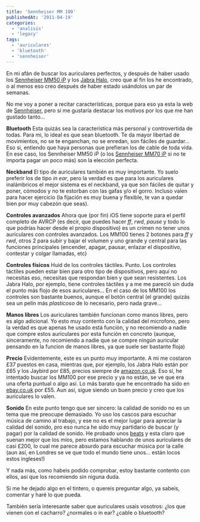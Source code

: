 ```yaml
---
title: 'Sennheiser MM 100'
publishedAt: '2011-04-19'
categories:
  - 'analisis'
  - 'legacy'
tags:
  - 'auriculares'
  - 'bluetooth'
  - 'sennheiser'
---
```


En mi afán de buscar los auriculares perfectos, y después de haber usado los [Sennheiser MM50 iP](http://www.sennheiser.com/sennheiser/home_en.nsf/root/private_headsets_mobile_music_502555) y los [Jabra Halo](http://www.jabra.com/sites/mobile/na-us/products/pages/jabrahalo.aspx), creo que al fin los he encontrado, o al menos eso creo después de haber estado usándolos un par de semanas.

No me voy a poner a recitar características, porque para eso ya esta la web de [Sennheiser](http://www.sennheiser.com/sennheiser/home_en.nsf/root/private_headsets_mobile_music_504111), pero sí me gustaría destacar los motivos por los que me han gustado tanto...

**Bluetooth** Esta quizás sea la característica más personal y controvertida de todas. Para mi, lo ideal es que sean bluetooth. Te da mayor libertad de movimientos, no se te enganchan, no se enredan, son fáciles de guardar... Eso si, entiendo que haya personas que prefieran los de cable de toda vida. En ese caso, los Sennheiser MM50 iP (o los [Sennheiser MM70 iP](http://www.sennheiser.com/sennheiser/home_en.nsf/root/private_headsets_mobile_music_504161) si no te importa pagar un poco más) son la elección perfecta.

**Neckband** El tipo de auriculares también es muy importante. Yo suelo preferir los de tipo _in ear_, pero la verdad es que para los auriculares inalámbricos el mejor sistema es el neckband, ya que son fáciles de quitar y poner, cómodos y no te estorban con las gafas y/o el gorro. Incluso valen para hacer ejercicio (la fijación es muy buena y flexible, te van a quedar bien por muy cabezón que seas).

**Controles avanzados** Ahora que (por fin) iOS tiene soporte para el perfil completo de AVRCP (es decir, que puedes hacer _ff_, _rwd_, _pause_ y todo lo que podrías hacer desde el propio dispositivo) es un crimen no tener unos auriculares con controles avanzados. Los MM100 tienes 2 botones para _ff_ y _rwd_, otros 2 para subir y bajar el volumen y uno grande y central para las funciones principales (encender, apagar, pausar, enlazar el dispositivo, contestar y colgar llamadas, etc)

**Controles físicos** Huid de los controles táctiles. Punto. Los controles táctiles pueden estar bien para otro tipo de dispositivos, pero aquí no necesitas eso, necesitas que respondan bien y que sean resistentes. Los Jabra Halo, por ejemplo, tiene controles táctiles y a me me pareció sin duda el punto más flojo de esos auriculares... En el caso de los MM100 los controles son bastante buenos, aunque el botón central (el grande) quizás sea un pelín más _plasticoso_ de lo necesario, pero nada grave...

**Manos libres** Los auriculares también funcionan como manos libres, pero es algo adicional. Yo esto muy contento con la calidad del microfono, pero la verdad es que apenas he usado está función, y no recomiendo a nadie que compre estos auriculares por esta función en concreto (aunque, sinceramente, no recomiendo a nadie que se compre ningún auricular pensando en la funcion de manos libres, ya que suele ser bastante floja)

**Precio** Evidentemente, este es un punto muy importante. A mi me costaron £37 puestos en casa, mientras que, por ejemplo, los Jabra Halo están por £65 y los Jaybird por £85, precios siempre de [amazon.co.uk](http://www.amazon.co.uk/). Eso sí, he intentado buscar los MM100 por ese precio y ya no están, se ve que era una oferta puntual o algo así. Lo más barato que he encontrado ha sido en [ebay.co.uk](http://www.ebay.co.uk/) por £55. Aun así, sigue siendo un buen precio y creo que los auriculares lo valen.

**Sonido** En este punto tengo que ser sincero: la calidad de sonido no es un tema que me preocupe demasiado. Yo uso los cascos para escuchar música de camino al trabajo, y ese no es el mejor lugar para apreciar la calidad del sonido, pro eso nunca he sido muy partidario de buscar (y pagar) por la calidad de sonido. He probado unos [beats](http://www.beatsbydre.com/) y esta claro que suenan mejor que los míos, pero estamos hablando de unos auriculares de casi £200, lo cual me parece absurdo para escuchar música por la calle (aun así, en Londres se ve que todo el mundo tiene unos... están locos estos ingleses!)

Y nada más, como habeis podido comprobar, estoy bastante contento con ellos, así que los recomiendo sin niguna duda.

Si me he dejado algo en el tintero, o quereis preguntar algo, ya sabeis, comentar y haré lo que pueda.

También sería interesante saber que auriculares usais vosotros: ¿los que vienen con el cacharro? ¿normales o in ear? ¿cable o bluetooth?
